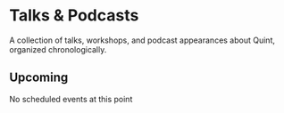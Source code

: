 
# Talks & Podcasts

A collection of talks, workshops, and podcast appearances about Quint, organized chronologically.

<VideoEmbed
  videoId="IL0ayQDTuIk"
  title="Introdução à Linguagem Quint [Portuguese]"
  presenter="Gabriela Moreira"
  event="Esquenta SE4FP"
  date="2025"
/>

<VideoEmbed
  videoId="4yaIyGbRcG5dBSGSaD3gCa"
  title="Func Prog Podcast Episode"
  presenter="Gabriela Moreira and Christoffer Ekeroth"
  event="Func Prog Podcast"
  date="2025"
  platform="spotify"
/>

<VideoEmbed
  videoId="ww046k3L2vY"
  title="Live Coding with Quint"
  presenter="Gabriela Moreira and Chad Fowler"
  event="BlueYard Capital"
  date="2025"
/>

<VideoEmbed
  videoId="QnmreTnSaeI"
  title="Quint: A modern and executable specification language"
  presenter="Gabriela Moreira and Diego Torres"
  event="MACROCOSM"
  date="2025"
/>

<VideoEmbed
  videoId="6a3AYcLbHlc"
  title="Specification and Model-checking of the ZKsync Governance Protocol"
  presenter="Igor Konnov"
  event="DeFi Security Summit"
  date="2024"
/>

<VideoEmbed
  videoId="_2A_6vPM8AA"
  title="Modelling and analysis of Starknet decentralization protocols in Quint"
  presenter="Josef Widder"
  event="StarknetCC"
  date="2024"
/>

<VideoEmbed
  videoId="hL4q4yWS1W8"
  title="The 3 Body Problem of Rollups"
  presenter="Adi Seredinschi"
  event="Nebular Summit"
  date="2024"
/>

<VideoEmbed
  videoId="gUhSK1u7oME"
  title="CosmWasm Contract Security"
  presenter="Ivan Gavran"
  event="AwesomWasm Hackathon"
  date="2024"
/>

<VideoEmbed
  videoId="OZIX8rs-kOA"
  title="Quint Language"
  presenter="Igor Konnov"
  event="Cosmoverse"
  date="2023"
/>

<VideoEmbed
  videoId="c4BQ7v-CQfk"
  title="Quint - Protocol Specifications Made Executable"
  presenter="Zarko Milosevic"
  event="ConsensusDays"
  date="2023"
/>

## Upcoming

No scheduled events at this point
